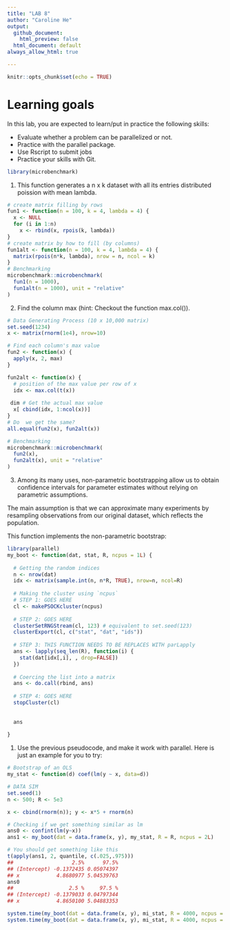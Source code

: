 ```yaml
---
title: "LAB 8"
author: "Caroline He"
output:
  github_document:
    html_preview: false
  html_document: default
always_allow_html: true

---
```


```r
knitr::opts_chunk$set(echo = TRUE)
```

# Learning goals
In this lab, you are expected to learn/put in practice the following skills:

* Evaluate whether a problem can be parallelized or not.
* Practice with the parallel package.
* Use Rscript to submit jobs
* Practice your skills with Git.

```r
library(microbenchmark)
```


1. This function generates a n x k dataset with all its entries distributed poission with mean lambda.
```r
# create matrix filling by rows
fun1 <- function(n = 100, k = 4, lambda = 4) {
  x <- NULL
  for (i in 1:n)
    x <- rbind(x, rpois(k, lambda))
}
# create matrix by how to fill (by columns)
fun1alt <- function(n = 100, k = 4, lambda = 4) {
  matrix(rpois(n*k, lambda), nrow = n, ncol = k)
}
# Benchmarking
microbenchmark::microbenchmark(
  fun1(n = 1000),
  fun1alt(n = 1000), unit = "relative"
)
```

2. Find the column max (hint: Checkout the function max.col()).
```r
# Data Generating Process (10 x 10,000 matrix)
set.seed(1234)
x <- matrix(rnorm(1e4), nrow=10)

# Find each column's max value
fun2 <- function(x) {
  apply(x, 2, max)
}

fun2alt <- function(x) {
  # position of the max value per row of x
  idx <- max.col(t(x))
  
 dim # Get the actual max value
  x[ cbind(idx, 1:ncol(x))]
}
# Do  we get the same?
all.equal(fun2(x), fun2alt(x))

# Benchmarking
microbenchmark::microbenchmark(
  fun2(x),
  fun2alt(x), unit = "relative"
)
```

3. Among its many uses, non-parametric bootstrapping allow us to obtain confidence intervals for parameter estimates without relying on parametric assumptions.

The main assumption is that we can approximate many experiments by resampling observations from our original dataset, which reflects the population.

This function implements the non-parametric bootstrap:

```r
library(parallel)
my_boot <- function(dat, stat, R, ncpus = 1L) {
  
  # Getting the random indices
  n <- nrow(dat)
  idx <- matrix(sample.int(n, n*R, TRUE), nrow=n, ncol=R)
 
  # Making the cluster using `ncpus`
  # STEP 1: GOES HERE
  cl <- makePSOCKcluster(ncpus)
  
  # STEP 2: GOES HERE
  clusterSetRNGStream(cl, 123) # equivalent to set.seed(123)
  clusterExport(cl, c("stat", "dat", "ids"))
  
  # STEP 3: THIS FUNCTION NEEDS TO BE REPLACES WITH parLapply
  ans <- lapply(seq_len(R), function(i) {
    stat(dat[idx[,i], , drop=FALSE])
  })
  
  # Coercing the list into a matrix
  ans <- do.call(rbind, ans)
  
  # STEP 4: GOES HERE
  stopCluster(cl)
  
  
  ans
  
}
```

1. Use the previous pseudocode, and make it work with parallel. Here is just an example for you to try:
```r
# Bootstrap of an OLS
my_stat <- function(d) coef(lm(y ~ x, data=d))

# DATA SIM
set.seed(1)
n <- 500; R <- 5e3

x <- cbind(rnorm(n)); y <- x*5 + rnorm(n)

# Checking if we get something similar as lm
ans0 <- confint(lm(y~x))
ans1 <- my_boot(dat = data.frame(x, y), my_stat, R = R, ncpus = 2L)

# You should get something like this
t(apply(ans1, 2, quantile, c(.025,.975)))
##                   2.5%      97.5%
## (Intercept) -0.1372435 0.05074397
## x            4.8680977 5.04539763
ans0
##                  2.5 %     97.5 %
## (Intercept) -0.1379033 0.04797344
## x            4.8650100 5.04883353

```

```r
system.time(my_boot(dat = data.frame(x, y), mi_stat, R = 4000, ncpus = 1L))
system.time(my_boot(dat = data.frame(x, y), mi_stat, R = 4000, ncpus = 2L))
```

